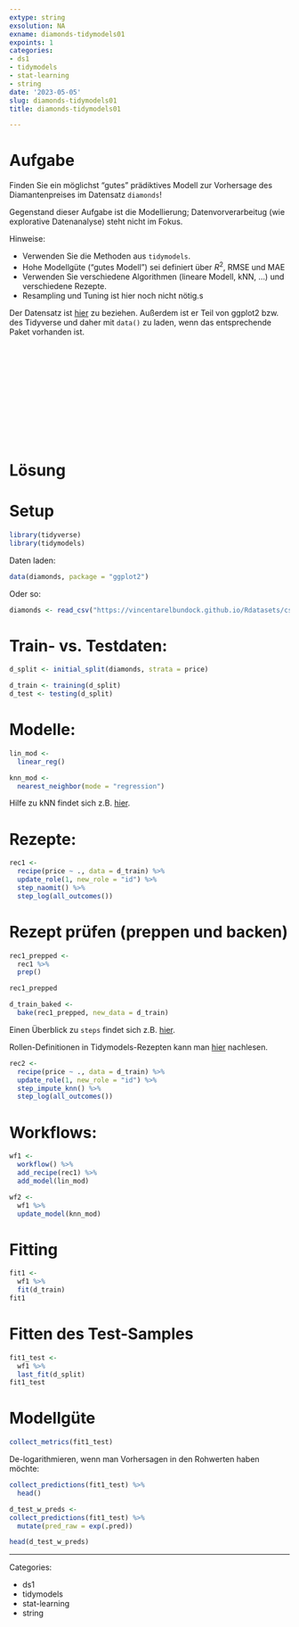 ```yaml
---
extype: string
exsolution: NA
exname: diamonds-tidymodels01
expoints: 1
categories:
- ds1
- tidymodels
- stat-learning
- string
date: '2023-05-05'
slug: diamonds-tidymodels01
title: diamonds-tidymodels01

---
```







# Aufgabe

Finden Sie ein möglichst "gutes" prädiktives Modell zur Vorhersage des Diamantenpreises im Datensatz `diamonds`!

Gegenstand dieser Aufgabe ist die Modellierung; 
Datenvorverarbeitug (wie explorative Datenanalyse) steht nicht im Fokus.

Hinweise:

- Verwenden Sie die Methoden aus `tidymodels`.
- Hohe Modellgüte ("gutes Modell") sei definiert über $R^2$, RMSE und MAE
- Verwenden Sie verschiedene Algorithmen (lineare Modell, kNN, ...) und verschiedene Rezepte.
- Resampling und Tuning ist hier noch nicht nötig.s


Der Datensatz ist [hier](https://vincentarelbundock.github.io/Rdatasets/csv/ggplot2/diamonds.csv) zu beziehen.
Außerdem ist er Teil von ggplot2 bzw. des Tidyverse und daher mit `data()` zu laden,
wenn das entsprechende Paket vorhanden ist.




</br>
</br>
</br>
</br>
</br>
</br>
</br>
</br>
</br>
</br>

# Lösung



# Setup

```r
library(tidyverse)
library(tidymodels)
```

Daten laden:

```r
data(diamonds, package = "ggplot2")
```


Oder so:

```r
diamonds <- read_csv("https://vincentarelbundock.github.io/Rdatasets/csv/ggplot2/diamonds.csv")
```

# Train- vs. Testdaten:

```r
d_split <- initial_split(diamonds, strata = price)

d_train <- training(d_split)
d_test <- testing(d_split)
```




# Modelle:

```r
lin_mod <-
  linear_reg()
```


```r
knn_mod <-
  nearest_neighbor(mode = "regression")
```

Hilfe zu kNN findet sich z.B. [hier](https://parsnip.tidymodels.org/reference/nearest_neighbor.html).

# Rezepte:

```r
rec1 <-
  recipe(price ~ ., data = d_train) %>% 
  update_role(1, new_role = "id") %>% 
  step_naomit() %>% 
  step_log(all_outcomes())
```


# Rezept prüfen (preppen und backen)

```r
rec1_prepped <-
  rec1 %>% 
  prep()

rec1_prepped
```


```r
d_train_baked <-
  bake(rec1_prepped, new_data = d_train)

```



Einen Überblick zu `steps` findet sich z.B. [hier](https://recipes.tidymodels.org/reference/).

Rollen-Definitionen in Tidymodels-Rezepten kann man [hier](https://recipes.tidymodels.org/reference/has_role.html) nachlesen.


```r
rec2 <-
  recipe(price ~ ., data = d_train) %>% 
  update_role(1, new_role = "id") %>% 
  step_impute_knn() %>% 
  step_log(all_outcomes())
```


# Workflows:

```r
wf1 <-
  workflow() %>% 
  add_recipe(rec1) %>% 
  add_model(lin_mod)
```

```r
wf2 <-
  wf1 %>% 
  update_model(knn_mod)
```



# Fitting

```r
fit1 <-
  wf1 %>% 
  fit(d_train)
fit1
```

# Fitten des Test-Samples

```r
fit1_test <-
  wf1 %>% 
  last_fit(d_split)
fit1_test
```


# Modellgüte

```r
collect_metrics(fit1_test)
```

De-logarithmieren, wenn man Vorhersagen in den Rohwerten haben möchte:


```r
collect_predictions(fit1_test) %>% 
  head()
```

```r
d_test_w_preds <- 
collect_predictions(fit1_test) %>% 
  mutate(pred_raw = exp(.pred)) 

head(d_test_w_preds)
```






---

Categories: 

- ds1
- tidymodels
- stat-learning
- string

